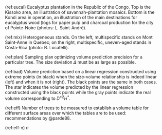 
<!-- Cross references to have superscripts / underscript in tables and captions -->
<!-- also used to avoid having long captions in R chunk headers                 -->


<!-- Figure captions --> 
(ref:eucal) Eucalyptus plantation in the Republic of the Congo. Top is the Kissoko area, an illustration of savannah-plantation mosaics. Bottom is the Kondi area in operation, an illustration of the main destinations for eucalyptus wood (logs for paper pulp and charcoal production for the city of Pointe-Noire (photos: L. Saint-André).

(ref:mix) Heterogeneous stands. On the left, multispecific stands on Mont Saint-Anne in Quebec; on the right, multispecific, uneven-aged stands in Costa-Rica (photo: B. Locatelli).

(ref:plan) Sampling plan optimizing volume prediction precision for a particular tree. The size deviation $\Delta$ must be as large as possible.

(ref:bad) Volume prediction based on a linear regression constructed using extreme points (in black) when the size-volume relationship is indeed linear (left) and when it is not (right). The black points are the same in both cases. The star indicates the volume predicted by the linear regression constructed using the black points while the gray points indicate the real volume corresponding to $D^{*2}H^*$.

<!-- Table captions --> 
(ref:eff) Number of trees to be measured to establish a volume table for different surface areas over which the tables are to be used: recommendations by @parde88.

<!-- Table content -->
(ref:eff-n) $n$
